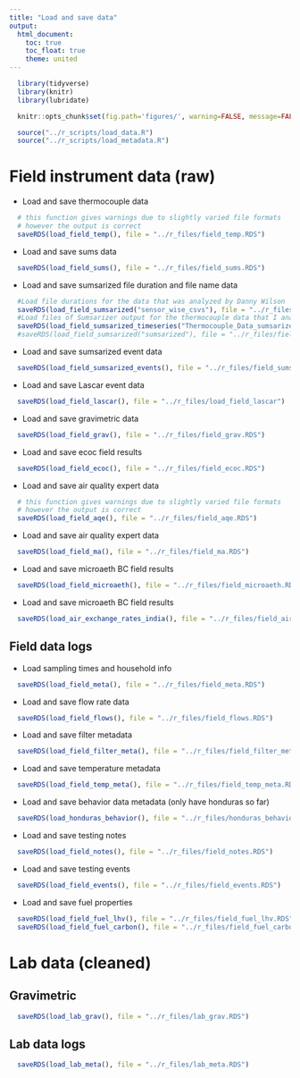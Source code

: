 ```yaml
---
title: "Load and save data"
output:
  html_document:
    toc: true
    toc_float: true
    theme: united
---
```


```r
  library(tidyverse)
  library(knitr)
  library(lubridate)
```

```r
  knitr::opts_chunk$set(fig.path='figures/', warning=FALSE, message=FALSE, cache=FALSE)
```

```r
  source("../r_scripts/load_data.R")
  source("../r_scripts/load_metadata.R")
```

# Field instrument data (raw)

* Load and save thermocouple data

```r
  # this function gives warnings due to slightly varied file formats 
  # however the output is correct
  saveRDS(load_field_temp(), file = "../r_files/field_temp.RDS")
```

* Load and save sums data

```r
  saveRDS(load_field_sums(), file = "../r_files/field_sums.RDS")
```

* Load and save sumsarized file duration and file name data

```r
  #Load file durations for the data that was analyzed by Danny Wilson
  saveRDS(load_field_sumsarized("sensor_wise_csvs"), file = "../r_files/field_sumsarized_durations.RDS")
  #Load files of Sumsarizer output for the thermocouple data that I analyzed.  
  saveRDS(load_field_sumsarized_timeseries("Thermocouple_Data_sumsarized"), file = "../r_files/field_sumsarized_timeseries.RDS")
  #saveRDS(load_field_sumsarized("sumsarized"), file = "../r_files/field_sumsarized_timeseries.RDS")
```

* Load and save sumsarized event data

```r
  saveRDS(load_field_sumsarized_events(), file = "../r_files/field_sumsarized_events.RDS")
```

* Load and save Lascar event data

```r
  saveRDS(load_field_lascar(), file = "../r_files/load_field_lascar")
```

* Load and save gravimetric data

```r
  saveRDS(load_field_grav(), file = "../r_files/field_grav.RDS")
```

* Load and save ecoc field results


```r
  saveRDS(load_field_ecoc(), file = "../r_files/field_ecoc.RDS")
```

* Load and save air quality expert data

```r
  # this function gives warnings due to slightly varied file formats 
  # however the output is correct
  saveRDS(load_field_aqe(), file = "../r_files/field_aqe.RDS")
```

* Load and save air quality expert data

```r
  saveRDS(load_field_ma(), file = "../r_files/field_ma.RDS")
```
 
 * Load and save microaeth BC field results

```r
  saveRDS(load_field_microaeth(), file = "../r_files/field_microaeth.RDS")
```

 * Load and save microaeth BC field results

```r
  saveRDS(load_air_exchange_rates_india(), file = "../r_files/field_air_exchange_rates_india.RDS")
```

## Field data logs

* Load sampling times and household info

```r
  saveRDS(load_field_meta(), file = "../r_files/field_meta.RDS")
```

* Load and save flow rate data

```r
  saveRDS(load_field_flows(), file = "../r_files/field_flows.RDS")
```

* Load and save filter metadata

```r
  saveRDS(load_field_filter_meta(), file = "../r_files/field_filter_meta.RDS")
```

* Load and save temperature metadata

```r
  saveRDS(load_field_temp_meta(), file = "../r_files/field_temp_meta.RDS")
```

* Load and save behavior data metadata (only have honduras so far)

```r
  saveRDS(load_honduras_behavior(), file = "../r_files/honduras_behavior.RDS")
```

* Load and save testing notes

```r
  saveRDS(load_field_notes(), file = "../r_files/field_notes.RDS")
```

* Load and save testing events

```r
  saveRDS(load_field_events(), file = "../r_files/field_events.RDS")
```

* Load and save fuel properties 

```r
  saveRDS(load_field_fuel_lhv(), file = "../r_files/field_fuel_lhv.RDS")
  saveRDS(load_field_fuel_carbon(), file = "../r_files/field_fuel_carbon.RDS")
```


# Lab data (cleaned)

## Gravimetric

```r
  saveRDS(load_lab_grav(), file = "../r_files/lab_grav.RDS")
```

## Lab data logs

```r
  saveRDS(load_lab_meta(), file = "../r_files/lab_meta.RDS")
```

